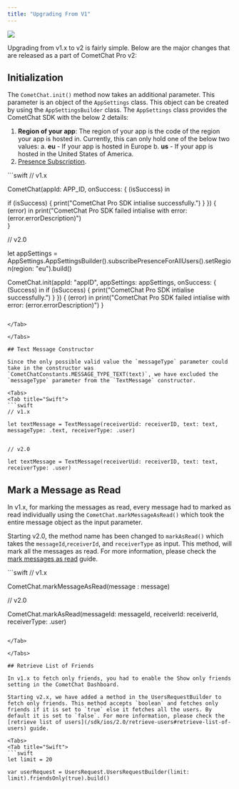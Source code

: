 ```yaml
---
title: "Upgrading From V1"
---
```




<Frame>
  <img src="/images/e9b7676b-UAAAAYdEVYdGV4aWY6UGl4ZWxZRGltZW5zaW9uADIxN14Eu6AAAAAASUVORK5CYII.png" />
</Frame>

Upgrading from v1.x to v2 is fairly simple. Below are the major changes that are released as a part of CometChat Pro v2:

## Initialization

The `CometChat.init()` method now takes an additional parameter. This parameter is an object of the `AppSettings` class. This object can be created by using the `AppSettingsBuilder` class. The `AppSettings` class provides the CometChat SDK with the below 2 details:

1. **Region of your app**: The region of your app is the code of the region your app is hosted in. Currently, this can only hold one of the below two values: a. **eu** - If your app is hosted in Europe b. **us** - If your app is hosted in the United States of America.
2. [Presence Subscription](/sdk/ios/2.0/user-presence).

<Tabs>
<Tab title="Swift">
```swift
// v1.x

CometChat(appId: APP_ID, onSuccess: { (isSuccess) in

  if (isSuccess) {
    print("CometChat Pro SDK intialise successfully.")
	 }
   }) { (error) in
  print("CometChat Pro SDK failed intialise with error:\(error.errorDescription)")  
}


// v2.0

let appSettings = AppSettings.AppSettingsBuilder().subscribePresenceForAllUsers().setRegion(region: "eu").build()
        
CometChat.init(appId: "appID", appSettings: appSettings, onSuccess: { (Success) in
 if (isSuccess) {
	print("CometChat Pro SDK intialise successfully.")
	}
 }) { (error) in
print("CometChat Pro SDK failed intialise with error: \(error.errorDescription)")
 }
```

</Tab>

</Tabs>

## Text Message Constructor

Since the only possible valid value the `messageType` parameter could take in the constructor was `CometChatConstants.MESSAGE_TYPE_TEXT(text)`, we have excluded the `messageType` parameter from the `TextMessage` constructor.

<Tabs>
<Tab title="Swift">
```swift
// v1.x

let textMessage = TextMessage(receiverUid: receiverID, text: text, messageType: .text, receiverType: .user)


// v2.0

let textMessage = TextMessage(receiverUid: receiverID, text: text, receiverType: .user)
```

</Tab>

</Tabs>

## Mark a Message as Read

In v1.x, for marking the messages as read, every message had to marked as read individually using the `CometChat.markMessageAsRead()` which took the entire message object as the input parameter.

Starting v2.0, the method name has been changed to `markAsRead()` which takes the `messageId`,`receiverId`, and `receiverType` as input. This method, will mark all the messages as read. For more information, please check the [mark messages as read](/sdk/ios/2.0/delivery-read-receipts#mark-messages-as-read) guide.

<Tabs>
<Tab title="Swift">
```swift
// v1.x

CometChat.markMessageAsRead(message : message)


// v2.0

CometChat.markAsRead(messageId: messageId, receiverId: receiverId, receiverType: .user)
```

</Tab>

</Tabs>

## Retrieve List of Friends

In v1.x to fetch only friends, you had to enable the Show only friends setting in the CometChat Dashboard.

Starting v2.x, we have added a method in the UsersRequestBuilder to fetch only friends. This method accepts `boolean` and fetches only friends if it is set to `true` else it fetches all the users. By default it is set to `false`. For more information, please check the [retrieve list of users](/sdk/ios/2.0/retrieve-users#retrieve-list-of-users) guide.

<Tabs>
<Tab title="Swift">
```swift
let limit = 20 

var userRequest = UsersRequest.UsersRequestBuilder(limit: limit).friendsOnly(true).build()
```

</Tab>

</Tabs>
